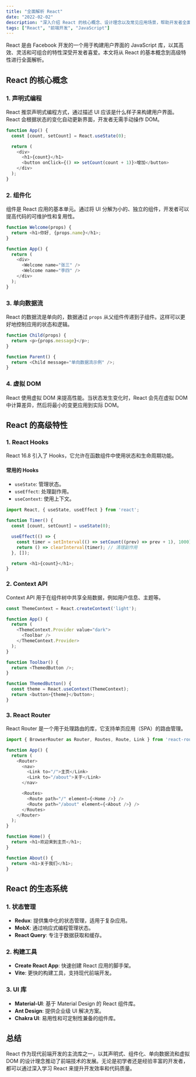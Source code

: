 ```yaml
---
title: "全面解析 React"
date: "2022-02-02"
description: "深入介绍 React 的核心概念、设计理念以及常见应用场景，帮助开发者全面掌握 React。"
tags: ["React", "前端开发", "JavaScript"]
---
```


React 是由 Facebook 开发的一个用于构建用户界面的 JavaScript 库，以其高效、灵活和可组合的特性深受开发者喜爱。本文将从 React 的基本概念到高级特性进行全面解析。

## React 的核心概念

### 1. 声明式编程
React 推崇声明式编程方式，通过描述 UI 应该是什么样子来构建用户界面。React 会根据状态的变化自动更新界面，开发者无需手动操作 DOM。

```javascript
function App() {
  const [count, setCount] = React.useState(0);

  return (
    <div>
      <h1>{count}</h1>
      <button onClick={() => setCount(count + 1)}>增加</button>
    </div>
  );
}
```

### 2. 组件化
组件是 React 应用的基本单元。通过将 UI 分解为小的、独立的组件，开发者可以提高代码的可维护性和复用性。

```javascript
function Welcome(props) {
  return <h1>你好, {props.name}</h1>;
}

function App() {
  return (
    <div>
      <Welcome name="张三" />
      <Welcome name="李四" />
    </div>
  );
}
```

### 3. 单向数据流
React 的数据流是单向的，数据通过 `props` 从父组件传递到子组件。这样可以更好地控制应用的状态和逻辑。

```javascript
function Child(props) {
  return <p>{props.message}</p>;
}

function Parent() {
  return <Child message="单向数据流示例" />;
}
```

### 4. 虚拟 DOM
React 使用虚拟 DOM 来提高性能。当状态发生变化时，React 会先在虚拟 DOM 中计算差异，然后将最小的变更应用到实际 DOM。

## React 的高级特性

### 1. React Hooks
React 16.8 引入了 Hooks，它允许在函数组件中使用状态和生命周期功能。

#### 常用的 Hooks

- `useState`: 管理状态。
- `useEffect`: 处理副作用。
- `useContext`: 使用上下文。

```javascript
import React, { useState, useEffect } from 'react';

function Timer() {
  const [count, setCount] = useState(0);

  useEffect(() => {
    const timer = setInterval(() => setCount((prev) => prev + 1), 1000);
    return () => clearInterval(timer); // 清理副作用
  }, []);

  return <h1>{count}</h1>;
}
```

### 2. Context API
Context API 用于在组件树中共享全局数据，例如用户信息、主题等。

```javascript
const ThemeContext = React.createContext('light');

function App() {
  return (
    <ThemeContext.Provider value="dark">
      <Toolbar />
    </ThemeContext.Provider>
  );
}

function Toolbar() {
  return <ThemedButton />;
}

function ThemedButton() {
  const theme = React.useContext(ThemeContext);
  return <button>{theme}</button>;
}
```

### 3. React Router
React Router 是一个用于处理路由的库，它支持单页应用（SPA）的路由管理。

```javascript
import { BrowserRouter as Router, Routes, Route, Link } from 'react-router-dom';

function App() {
  return (
    <Router>
      <nav>
        <Link to="/">主页</Link>
        <Link to="/about">关于</Link>
      </nav>

      <Routes>
        <Route path="/" element={<Home />} />
        <Route path="/about" element={<About />} />
      </Routes>
    </Router>
  );
}

function Home() {
  return <h1>欢迎来到主页</h1>;
}

function About() {
  return <h1>关于我们</h1>;
}
```

## React 的生态系统

### 1. 状态管理
- **Redux**: 提供集中化的状态管理，适用于复杂应用。
- **MobX**: 通过响应式编程管理状态。
- **React Query**: 专注于数据获取和缓存。

### 2. 构建工具
- **Create React App**: 快速创建 React 应用的脚手架。
- **Vite**: 更快的构建工具，支持现代前端开发。

### 3. UI 库
- **Material-UI**: 基于 Material Design 的 React 组件库。
- **Ant Design**: 提供企业级 UI 解决方案。
- **Chakra UI**: 易用性和可定制性兼备的组件库。

## 总结

React 作为现代前端开发的主流库之一，以其声明式、组件化、单向数据流和虚拟 DOM 的设计理念推动了前端技术的发展。无论是初学者还是经验丰富的开发者，都可以通过深入学习 React 来提升开发效率和代码质量。
